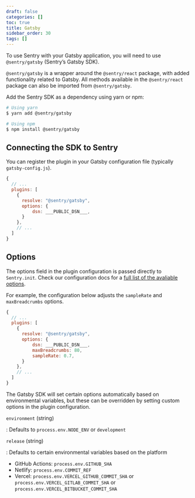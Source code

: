```yaml
---
draft: false
categories: []
toc: true
title: Gatsby
sidebar_order: 30
tags: []
---
```

To use Sentry with your Gatsby application, you will need to use `@sentry/gatsby` (Sentry’s Gatsby SDK).

<Alert level="info" title="Note"><markdown>

`@sentry/gatsby` is a wrapper around the `@sentry/react` package, with added functionality related to Gatsby. All methods available in the `@sentry/react` package can also be imported from `@sentry/gatsby`.

</markdown></Alert>


Add the Sentry SDK as a dependency using yarn or npm:

```bash
# Using yarn
$ yarn add @sentry/gatsby

# Using npm
$ npm install @sentry/gatsby
```

## Connecting the SDK to Sentry

You can register the plugin in your Gatsby configuration file (typically `gatsby-config.js`).

```js
{
  // ...
  plugins: [
    {
      resolve: "@sentry/gatsby",
      options: {
          dsn: ___PUBLIC_DSN___,
      }
    },
    // ...
  ]
}
```


## Options

The options field in the plugin configuration is passed directly to `Sentry.init`. Check our configuration docs for a [full list of the avaliable options](/error-reporting/configuration/?platform=javascript).

For example, the configuration below adjusts the `sampleRate` and  `maxBreadcrumbs` options.

```js
{
  // ...
  plugins: [
    {
      resolve: "@sentry/gatsby",
      options: {
          dsn: ___PUBLIC_DSN___,
          maxBreadcrumbs: 80,
          sampleRate: 0.7,
      }
    },
    // ...
  ]
}
```

The Gatsby SDK will set certain options automatically based on environmental variables, but these can be overridden by setting custom options in the plugin configuration.

`environment` (string)

: Defaults to `process.env.NODE_ENV` or `development`

`release` (string)

: Defaults to certain environmental variables based on the platform

- GitHub Actions: `process.env.GITHUB_SHA`
- Netlify: `process.env.COMMIT_REF`
- Vercel: `process.env.VERCEL_GITHUB_COMMIT_SHA` or `process.env.VERCEL_GITLAB_COMMIT_SHA` or `process.env.VERCEL_BITBUCKET_COMMIT_SHA`
